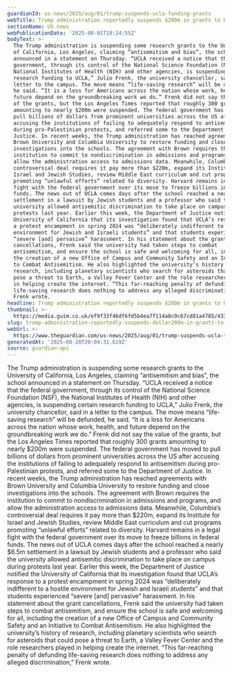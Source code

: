 ```yaml
---
guardianId: us-news/2025/aug/01/trump-suspends-ucla-funding-grants
webTitle: Trump administration reportedly suspends $200m in grants to UCLA
sectionName: US news
webPublicationDate: '2025-08-01T18:24:55Z'
bodyText: >-
  The Trump administration is suspending some research grants to the University
  of California, Los Angeles, claiming “antisemitism and bias”, the school
  announced in a statement on Thursday. “UCLA received a notice that the federal
  government, through its control of the National Science Foundation (NSF), the
  National Institutes of Health (NIH) and other agencies, is suspending certain
  research funding to UCLA,” Julio Frenk, the university chancellor, said in a
  letter to the campus. The move means “life-saving research” will be defunded,
  he said. “It is a loss for Americans across the nation whose work, health, and
  future depend on the groundbreaking work we do.” Frenk did not say the value
  of the grants, but the Los Angeles Times reported that roughly 300 grants
  amounting to nearly $200m were suspended. The federal government has moved to
  pull billions of dollars from prominent universities across the US after
  accusing the institutions of failing to adequately respond to antisemitism
  during pro-Palestinian protests, and referred some to the Department of
  Justice. In recent weeks, the Trump administration has reached agreements with
  Brown University and Columbia University to restore funding and close
  investigations into the schools. The agreement with Brown requires the
  institution to commit to nondiscrimination in admissions and programs, and
  allow the administration access to admissions data. Meanwhile, Columbia’s
  controversial deal requires it pay more than $220m, expand its Institute for
  Israel and Jewish Studies, review Middle East curriculum and cut programs
  promoting “unlawful efforts” related to diversity. Harvard remains in a legal
  fight with the federal government over its move to freeze billions in federal
  funds. The news out of UCLA comes days after the school reached a nearly $6.5m
  settlement in a lawsuit by Jewish students and a professor who said the
  university allowed antisemitic discrimination to take place on campus during
  protests last year. Earlier this week, the Department of Justice notified the
  University of California that its investigation found that UCLA’s response to
  a protest encampment in spring 2024 was “deliberately indifferent to a hostile
  environment for Jewish and Israeli students” and that students experienced
  “severe [and] pervasive” harassment. In his statement about the grant
  cancellations, Frenk said the university had taken steps to combat
  antisemitism, and ensure the school is safe and welcoming for all, including
  the creation of a new Office of Campus and Community Safety and an Initiative
  to Combat Antisemitism. He also highlighted the university’s history of
  research, including planetary scientists who search for asteroids that could
  pose a threat to Earth, a Valley Fever Center and the role researchers played
  in helping create the internet. “This far-reaching penalty of defunding
  life-saving research does nothing to address any alleged discrimination,”
  Frenk wrote.
headline: Trump administration reportedly suspends $200m in grants to UCLA
thumbnail: >-
  https://media.guim.co.uk/ef9f33f46df6fd5b4ea7f114a8c9c67cd81a4785/433_0_4876_3901/500.jpg
slug: trump-administration-reportedly-suspends-dollar200m-in-grants-to-ucla
webUrl: >-
  https://www.theguardian.com/us-news/2025/aug/01/trump-suspends-ucla-funding-grants
generatedAt: '2025-08-28T20:04:31.619Z'
source: guardian-api
---
```

The Trump administration is suspending some research grants to the University of California, Los Angeles, claiming “antisemitism and bias”, the school announced in a statement on Thursday. “UCLA received a notice that the federal government, through its control of the National Science Foundation (NSF), the National Institutes of Health (NIH) and other agencies, is suspending certain research funding to UCLA,” Julio Frenk, the university chancellor, said in a letter to the campus. The move means “life-saving research” will be defunded, he said. “It is a loss for Americans across the nation whose work, health, and future depend on the groundbreaking work we do.” Frenk did not say the value of the grants, but the Los Angeles Times reported that roughly 300 grants amounting to nearly $200m were suspended. The federal government has moved to pull billions of dollars from prominent universities across the US after accusing the institutions of failing to adequately respond to antisemitism during pro-Palestinian protests, and referred some to the Department of Justice. In recent weeks, the Trump administration has reached agreements with Brown University and Columbia University to restore funding and close investigations into the schools. The agreement with Brown requires the institution to commit to nondiscrimination in admissions and programs, and allow the administration access to admissions data. Meanwhile, Columbia’s controversial deal requires it pay more than $220m, expand its Institute for Israel and Jewish Studies, review Middle East curriculum and cut programs promoting “unlawful efforts” related to diversity. Harvard remains in a legal fight with the federal government over its move to freeze billions in federal funds. The news out of UCLA comes days after the school reached a nearly $6.5m settlement in a lawsuit by Jewish students and a professor who said the university allowed antisemitic discrimination to take place on campus during protests last year. Earlier this week, the Department of Justice notified the University of California that its investigation found that UCLA’s response to a protest encampment in spring 2024 was “deliberately indifferent to a hostile environment for Jewish and Israeli students” and that students experienced “severe [and] pervasive” harassment. In his statement about the grant cancellations, Frenk said the university had taken steps to combat antisemitism, and ensure the school is safe and welcoming for all, including the creation of a new Office of Campus and Community Safety and an Initiative to Combat Antisemitism. He also highlighted the university’s history of research, including planetary scientists who search for asteroids that could pose a threat to Earth, a Valley Fever Center and the role researchers played in helping create the internet. “This far-reaching penalty of defunding life-saving research does nothing to address any alleged discrimination,” Frenk wrote.
